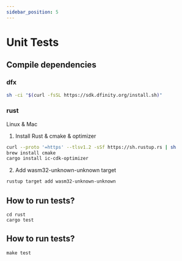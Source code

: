 ```yaml
---
sidebar_position: 5
---
```


# Unit Tests

## Compile dependencies

### dfx

```bash
sh -ci "$(curl -fsSL https://sdk.dfinity.org/install.sh)"
```

### rust

Linux & Mac

1. Install Rust & cmake & optimizer

```bash
curl --proto '=https' --tlsv1.2 -sSf https://sh.rustup.rs | sh
brew install cmake
cargo install ic-cdk-optimizer
```

2. Add wasm32-unknown-unknown target

```bash
rustup target add wasm32-unknown-unknown
```

## How to run tests?

```shell
cd rust 
cargo test
```

## How to run tests?

```shell
make test
```
